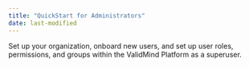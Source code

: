 ```yaml
---
title: "QuickStart for Administrators"
date: last-modified
---
```


Set up your organization, onboard new users, and set up user roles, permissions, and groups within the ValidMind Platform as a superuser.